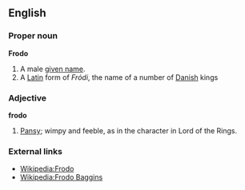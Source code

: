 ==English==
===Proper noun===
'''Frodo'''

# A male [[given name]].
# A [[Latin]] form of ''Fródi'', the name of a number of [[Danish]] kings

===Adjective===
'''frodo'''

# [[Pansy]]; wimpy and feeble, as in the character in Lord of the Rings.

===External links===
*[[Wikipedia:Frodo]]
*[[Wikipedia:Frodo Baggins]]